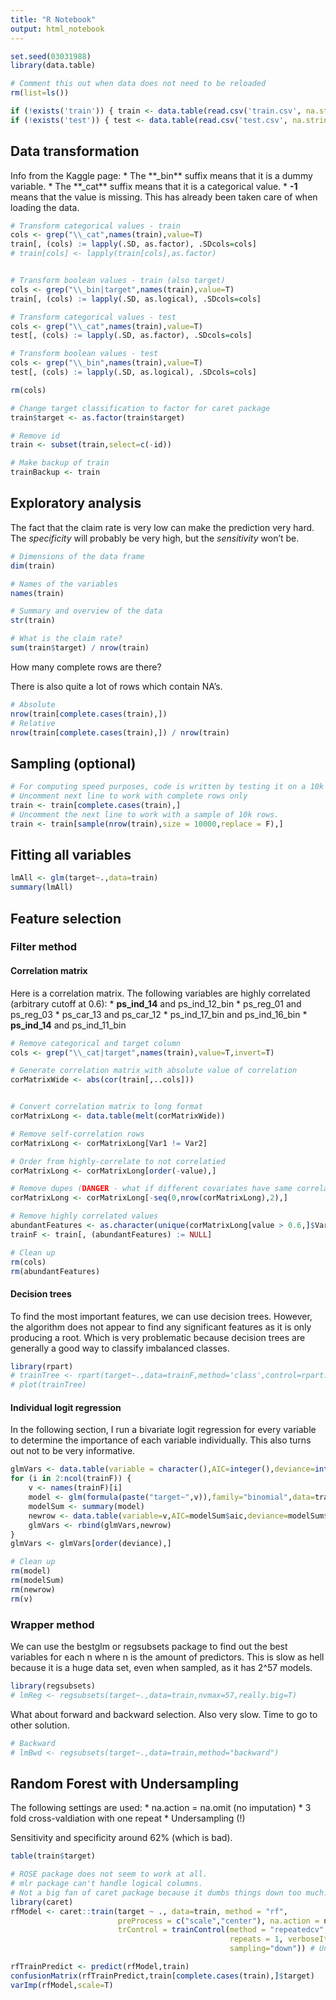 ```yaml
---
title: "R Notebook"
output: html_notebook
---
```



```r
set.seed(03031988)
library(data.table)

# Comment this out when data does not need to be reloaded
rm(list=ls())

if (!exists('train')) { train <- data.table(read.csv('train.csv', na.strings="-1")) }
if (!exists('test')) { test <- data.table(read.csv('test.csv', na.strings="-1")) }

```

## Data transformation
Info from the Kaggle page:
* The **_bin** suffix means that it is a dummy variable. 
* The **_cat** suffix means that it is a categorical value.
* **-1** means that the value is missing. This has already been taken care of when loading the data.

```r
# Transform categorical values - train
cols <- grep("\\_cat",names(train),value=T)
train[, (cols) := lapply(.SD, as.factor), .SDcols=cols]
# train[cols] <- lapply(train[cols],as.factor)


# Transform boolean values - train (also target)
cols <- grep("\\_bin|target",names(train),value=T)
train[, (cols) := lapply(.SD, as.logical), .SDcols=cols]

# Transform categorical values - test
cols <- grep("\\_cat",names(train),value=T)
test[, (cols) := lapply(.SD, as.factor), .SDcols=cols]

# Transform boolean values - test
cols <- grep("\\_bin",names(train),value=T)
test[, (cols) := lapply(.SD, as.logical), .SDcols=cols]

rm(cols)

# Change target classification to factor for caret package
train$target <- as.factor(train$target)

# Remove id
train <- subset(train,select=c(-id))

# Make backup of train
trainBackup <- train
```

## Exploratory analysis

The fact that the claim rate is very low can make the prediction very hard. The _specificity_ will probably be very high, but the _sensitivity_ won't be.

```r
# Dimensions of the data frame
dim(train)

# Names of the variables
names(train)

# Summary and overview of the data
str(train)

# What is the claim rate?
sum(train$target) / nrow(train)

```

How many complete rows are there?

There is also quite a lot of rows which contain NA's. 
```r
# Absolute
nrow(train[complete.cases(train),])
# Relative
nrow(train[complete.cases(train),]) / nrow(train)
```

## Sampling (optional)
```r
# For computing speed purposes, code is written by testing it on a 10k non-missing data record data set.
# Uncomment next line to work with complete rows only
train <- train[complete.cases(train),]
# Uncomment the next line to work with a sample of 10k rows.
train <- train[sample(nrow(train),size = 10000,replace = F),]
```

## Fitting all variables
```r
lmAll <- glm(target~.,data=train)
summary(lmAll)
```

## Feature selection
### Filter method
#### Correlation matrix
Here is a correlation matrix. The following variables are highly correlated (arbitrary cutoff at 0.6):
* **ps_ind_14** and ps_ind_12_bin
* ps_reg_01 and ps_reg_03
* ps_car_13 and ps_car_12
* ps_ind_17_bin and ps_ind_16_bin
* **ps_ind_14** and ps_ind_11_bin

```r
# Remove categorical and target column
cols <- grep("\\_cat|target",names(train),value=T,invert=T)

# Generate correlation matrix with absolute value of correlation
corMatrixWide <- abs(cor(train[,..cols]))


# Convert correlation matrix to long format
corMatrixLong <- data.table(melt(corMatrixWide))

# Remove self-correlation rows
corMatrixLong <- corMatrixLong[Var1 != Var2]

# Order from highly-correlate to not correlatied
corMatrixLong <- corMatrixLong[order(-value),]

# Remove dupes (DANGER - what if different covariates have same correlation coefficient?)
corMatrixLong <- corMatrixLong[-seq(0,nrow(corMatrixLong),2),]

# Remove highly correlated values
abundantFeatures <- as.character(unique(corMatrixLong[value > 0.6,]$Var2))
trainF <- train[, (abundantFeatures) := NULL]

# Clean up
rm(cols)
rm(abundantFeatures)
```

#### Decision trees
To find the most important features, we can use decision trees. However, the algorithm does not appear to find any significant features as it is only producing a root. Which is very problematic because decision trees are generally a good way to classify imbalanced classes.

```r
library(rpart)
# trainTree <- rpart(target~.,data=trainF,method='class',control=rpart.control(minsplit=1, minbucket=1, cp=0.001))
# plot(trainTree)
```

#### Individual logit regression
In the following section, I run a bivariate logit regression for every variable to determine the importance of each variable individually. This also turns out not to be very informative.

```r
glmVars <- data.table(variable = character(),AIC=integer(),deviance=integer(),p=integer())
for (i in 2:ncol(trainF)) {
    v <- names(trainF)[i]
    model <- glm(formula(paste("target~",v)),family="binomial",data=trainF)
    modelSum <- summary(model)
    newrow <- data.table(variable=v,AIC=modelSum$aic,deviance=modelSum$deviance,p=modelSum$coefficients[8])
    glmVars <- rbind(glmVars,newrow)
}
glmVars <- glmVars[order(deviance),]

# Clean up
rm(model)
rm(modelSum)
rm(newrow)
rm(v)
```

### Wrapper method

We can use the bestglm or regsubsets package to find out the best variables for each n where n is the amount of predictors. This is slow as hell because it is a huge data set, even when sampled, as it has 2^57 models.

```r
library(regsubsets)
# lmReg <- regsubsets(target~.,data=train,nvmax=57,really.big=T)
```

What about forward and backward selection. Also very slow. Time to go to other solution.

```r
# Backward
# lmBwd <- regsubsets(target~.,data=train,method="backward")
```

## Random Forest with Undersampling

The following settings are used:
* na.action = na.omit (no imputation)
* 3 fold cross-valdiation with one repeat
* Undersampling (!)

Sensitivity and specificity around 62% (which is bad).

```r
table(train$target)

# ROSE package does not seem to work at all.
# mlr package can't handle logical columns.
# Not a big fan of caret package because it dumbs things down too much. But here goes.
library(caret)
rfModel <- caret::train(target ~ ., data=train, method = "rf", 
                        preProcess = c("scale","center"), na.action = na.omit,
                        trControl = trainControl(method = "repeatedcv",number = 3,
                                                 repeats = 1, verboseIter=T,
                                                 sampling="down")) # Undersampling

rfTrainPredict <- predict(rfModel,train)
confusionMatrix(rfTrainPredict,train[complete.cases(train),]$target)
varImp(rfModel,scale=T)
```